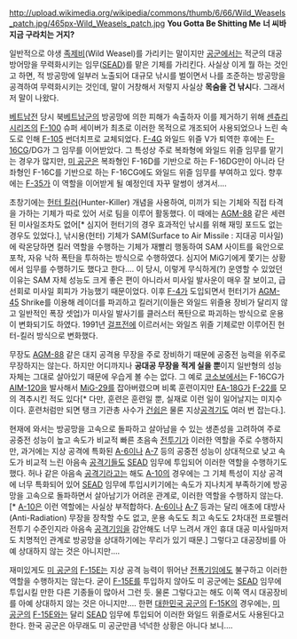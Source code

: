 http://upload.wikimedia.org/wikipedia/commons/thumb/6/66/Wild_Weasels_patch.jpg/465px-Wild_Weasels_patch.jpg
'''You Gotta Be Shitting Me'''
'''너 씨바 지금 구라치는 거지?'''

일반적으로 야생 [[족제비]](Wild Weasel)를 가리키는 말이지만 [[공군]]에서는 적군의 대공 방어망을 무력화시키는 임무([[SEAD]])를 맡은 기체를 가리킨다. 사실상 이게 뭘 하는 것인고 하면, 적 방공망에 일부러 노출되어 대규모 낚시를 벌이면서 나를 조준하는 방공망을 공격하여 무력화시키는 것인데, 말이 거창해서 저렇지 사실상 '''목숨을 건 낚시'''다. 그래서 저 말이 나왔다.

[[베트남전]] 당시 북[[베트남]]군의 방공망에 의한 피해가 속출하자 이를 제거하기 위해 [[센츄리 시리즈]]의 [[F-100]] 슈퍼 세이버가 최초로 이러한 목적으로 개조되어 사용되었으나 느린 속도로 인해 [[F-105]] 썬더치프로 교체되었다. [[F-4]]G 와일드 위즐 V가 퇴역한 후에는 [[F-16]]CG/DG가 그 임무를 이어받았다. 그 특성상 주로 복좌형에 와일드 위즐 임무를 맡기는 경우가 많지만, [[미 공군]]은 복좌형인 F-16D를 기반으로 하는 F-16DG만이 아니라 단좌형인 F-16C를 기반으로 하는 F-16CG에도 와일드 위즐 임무를 부여하고 있다. 향후에는 [[F-35]]가 이 역할을 이어받게 될 예정인데 자꾸 말썽이 생겨서….

초창기에는 [[헌터 킬러]](Hunter-Killer) 개념을 사용하여, 미끼가 되는 기체와 직접 타격을 가하는 기체가 따로 있어 서로 팀을 이루어 활동했다. 이 때에는 [[AGM-88]] 같은 세련된 미사일조차도 없어[* 심지어 헌터기의 경우 효과적인 낚시를 위해 재밍 포드도 없는 경우도 있었다.], 낚시용(헌터) 기체가 SAM(Surface to Air Missile : 지대공 미사일)에 락온당하면 킬러 역할을 수행하는 기체가 재빨리 행동하여 SAM 사이트를 육안으로 포착, 자유 낙하 폭탄을 투하하는 방식으로 수행하였다. 심지어 MiG기에게 쫓기는 상황에서 임무를 수행하기도 했다고 한다…. 이 당시, 이렇게 무식하게(?) 운영할 수 있었던 이유는 SAM 자체 성능도 크게 좋은 편이 아니라서 미사일 발사운이 매우 잘 보이고, 급선회로 미사일 회피가 가능했기 때문이었다. 이후 [[F-4]]가 도입되면서 헌터기가 [[AGM-45]] Shrike를 이용해 레이더를 파괴하고 킬러기(이들은 와일드 위즐용 장비가 달리지 않고 일반적인 폭장 셋업)가 미사일 발사기를 클러스터 폭탄으로 파괴하는 방식으로 운용이 변화되기도 하였다. 1991년 [[걸프전]]에 이르러서는 와일즈 위즐 기체로만 이루어진 헌터-킬러 방식으로 변화했다.

무장도 [[AGM-88]] 같은 대지 공격용 무장을 주로 장비하기 때문에 공중전 능력을 위주로 무장하지는 않는다. 하지만 어디까지나 '''공대공 무장을 적게 실을 뿐'''이지 일반형의 성능 자체는 그대로 살아있기 때문에 우습게 볼 수는 없다. 그 예로 [[코소보]]에서는 F-16CG가 [[AIM-120]]을 발사해서 [[MiG-29]]를 잡아버렸으며 비록 훈련이지만 [[EA-18G]]가 [[F-22]]를 모의 격추시킨 적도 있다[* 다만, 훈련은 훈련일 뿐, 실재로 이런 일이 일어날지는 미지수이다. 훈련처럼만 되면 탱크 기관총 사수가 [[건쉽]]은 물론 지상[[공격기]]도 여러 번 잡는다.].

현재에 와서는 방공망을 고속으로 돌파하고 살아남을 수 있는 생존성을 고려하여 주로 공중전 성능이 높고 속도가 비교적 빠른 초음속 [[전투기]]가 이러한 역할을 주로 수행하지만, 과거에는 지상 공격에 특화된 [[A-6]]이나 [[A-7]] 등의 공중전 성능이 상대적으로 낮고 속도가 비교적 느린 아음속 [[공격기]]들도 [[SEAD]] 임무에 투입되어 이러한 역할을 수행하기도 했다. 허나 같은 아음속 [[공격기]]라고는 해도 [[A-10]]의 경우에는 그 기체 특성이 지상 공격에 너무 특화되어 있어 [[SEAD]] 임무에 투입시키기에는 속도가 지나치게 부족하기에 방공망을 고속으로 돌파하면서 살아남기가 어려운 관계로, 이러한 역할을 수행하지 않는다.[* [[A-10]]은 이런 역할에는 사실상 부적합하다. [[A-6]]이나 [[A-7]] 등과는 달리 애초에 대방사(Anti-Radiation) 무장을 장착할 수도 없고, 운용 속도도 최고 속도도 2차대전 프로펠러 전투기 수준인지라 아음속 [[공격기]]임을 감안해도 너무 느려서 개인 휴대 대공 미사일마저도 치명적인 관계로 방공망을 상대하기에는 무리가 있기 때문.] 그렇다고 대공장비를 아예 상대하지 않는 것은 아니지만….

재미있게도 [[미 공군]]의 [[F-15]]E는 지상 공격 능력이 뛰어난 [[전폭기]]임에도 불구하고 이러한 역할을 수행하지는 않는다. 굳이 [[F-15]]E를 투입하지 않아도 미 공군에는 [[SEAD]] 임무에 투입시킬 만한 다른 기종들이 많아서 그런 듯. 물론 그렇다고는 해도 이쪽 역시 대공장비를 아예 상대하지 않는 것은 아니지만….
한편 [[대한민국 공군]]의 [[F-15]]K의 경우에는, [[미 공군]]의 [[F-15]]E와는 달리 [[SEAD]] 임무에 투입되어 이러한 와일드 위즐로서도 사용된다고 한다. 한국 공군은 아무래도 미 공군만큼 넉넉한 상황은 아니다 보니….
